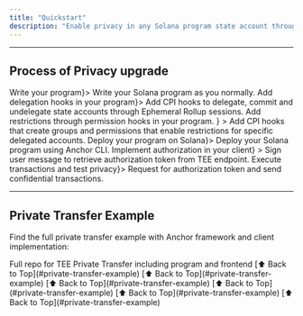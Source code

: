 ```yaml
---
title: "Quickstart"
description: "Enable privacy in any Solana program state account through MagicBlock's ER and Trusted Execution Environment."
---
```




---

## Process of Privacy upgrade

<Steps>
  <Step title={<a href="#1-write-program">Write your program</a>}>
    Write your Solana program as you normally.
  </Step>
  <Step title={<a href="#2-delegate">Add delegation hooks in your program</a>}>
    Add CPI hooks to delegate, commit and undelegate state accounts through
    Ephemeral Rollup sessions.
  </Step>
  <Step
    title={
      <a href="#3-restrict">
        Add restrictions through permission hooks in your program.
      </a>
    }
  >
    Add CPI hooks that create groups and permissions that enable restrictions
    for specific delegated accounts.
  </Step>
  <Step title={<a href="#4-deploy">Deploy your program on Solana</a>}>
    Deploy your Solana program using Anchor CLI.
  </Step>
  <Step
    title={<a href="#5-authorize">Implement authorization in your client</a>}
  >
    Sign user message to retrieve authorization token from TEE endpoint.
  </Step>
  <Step title={<a href="#6-test">Execute transactions and test privacy</a>}>
    Request for authorization token and send confidential transactions.
  </Step>
</Steps>

---

## Private Transfer Example

Find the full private transfer example with Anchor framework and client implementation:

<CardGroup cols={1}>
  <Card
    title="Private Transfer dApp"
    icon="shield-check"
    href="https://github.com/magicblock-labs/private-payments-demo"
    iconType="duotone"
  >
    Full repo for TEE Private Transfer including program and frontend
  </Card>
</CardGroup>

<Tabs>
    <Tab title="1. Write program">
        <WriteProgramCode />
        [⬆️ Back to Top](#private-transfer-example)
    </Tab>
    <Tab title="2. Delegate">
        <DelegateCode />
        [⬆️ Back to Top](#private-transfer-example)
    </Tab>
    <Tab title="3. Restrict">
        <RestrictCode />
        [⬆️ Back to Top](#private-transfer-example)
    </Tab>
    <Tab title="4. Deploy">
        <DeployCode />
        [⬆️ Back to Top](#private-transfer-example)
    </Tab>
    <Tab title="5. Authorize">
        <AuthorizeCode />
        [⬆️ Back to Top](#private-transfer-example)
    </Tab>
    <Tab title="6. Test">
        <Construction />
        [⬆️ Back to Top](#private-transfer-example)
    </Tab>

</Tabs>
